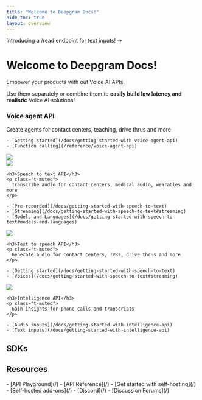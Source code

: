 ```yaml
---
title: "Welcome to Deepgram Docs!"
hide-toc: true
layout: overview
---
```


<style>
{`
  .fern-page-heading {
    display: none;
  }

  .col {
    display: flex;
    flex-direction: column;
    width: 40%;
  }
  
  .col .right {
    display: flex;
    flex-direction: column;
    align-items: flex-end;
    justify-content: flex-end;
  }
  
  .col h3 {
    margin-top: 12px !important;
  }
  
  .right img {
    width: 60% !important;
    float: right;
  }
  
  .right {
    display: flex;
    flex-direction: column;
    align-items: center;
    justify-content: center;
  }
  
  .banner .fern-card {
    width: 100%;
    text-align: left;
    padding: 24px;
  }
  
  .banner .fern-card ul {
    margin-top: 4px !important;
  }
  
  .fern-card {
    display: flex;
    flex-direction: row;
  }
  
  .fern-card p {
    margin-bottom: 12px !important;
  }
  
  .center {
    padding-left: 10px;
    padding-right: 10px;
    margin-top: 24px;
  }
  
  .fern-card img {
    width: 100%;
  }
  
  h3 {
    color: white !important;
    padding-bottom: 8px !important;
  }
  
  .badge {
    border: 1px solid #232329;
    padding: 8px;
    border-radius: 50px;
    margin-bottom: 2rem;
  }
  
  .white .fern-card ul {
    margin-top: .75rem !important;
    position: relative;
    left: -2.5rem !important;
  }
  
  .white .fern-card .overflow-hidden {
    overflow: visible !important;
  }
  
  h2 {
    margin-top: 80px !important;
  }
  
  @media (max-width: 768px) {
    .fern-card {
      flex-direction: column !important;
    }
    
    .col {
      width: 100% !important;
    }
    
    .col.right {
      margin-top: 24px;
      order: -1;
    }
    
    .right img {
      width: 100% !important;
    }
  }
`}
</style>

<div class="banner">
<div class="badge">Introducing a /read endpoint for text inputs! →</div>
<h1>Welcome to Deepgram Docs!</h1>
Empower your products with out Voice AI APIs.

Use them separately or combine them to **easily build low latency and realistic** Voice AI solutions!

<div class="fern-card p-6 center">
  <div class="col">
    <h3>Voice agent API</h3>
    <p class="t-muted">
      Create agents for contact centers, teaching, drive thrus and more
    </p>
    
    - [Getting started](/docs/getting-started-with-voice-agent-api)
    - [Function calling](/reference/voice-agent-api)
  </div>
  
  <div class="col right">
    <img src="../assets/images/purple.svg" />
  </div>
</div>
</div>

<CardGroup cols={3}>
  <Card>
    <img src="../assets/images/blue.svg" />
  
    <h3>Speech to text API</h3>
    <p class="t-muted">
      Transcribe audio for contact centers, medical audio, wearables and more
    </p>
    
    - [Pre-recorded](/docs/getting-started-with-speech-to-text)
    - [Streaming](/docs/getting-started-with-speech-to-text#streaming)
    - [Models and Languages](/docs/getting-started-with-speech-to-text#models-and-languages)
  </Card>
  <Card>
    <img src="../assets/images/pink.svg" />
  
    <h3>Text to speech API</h3>
    <p class="t-muted">
      Generate audio for contact centers, IVRs, drive thrus and more
    </p>
    
    - [Getting started](/docs/getting-started-with-speech-to-text)
    - [Voices](/docs/getting-started-with-speech-to-text#streaming)
  </Card>
  <Card>
    <img src="../assets/images/yellow.svg" />
  
    <h3>Intelligence API</h3>
    <p class="t-muted">
      Gain insights for phone calls and transcripts
    </p>
    
    - [Audio inputs](/docs/getting-started-with-intelligence-api)
    - [Text inputs](/docs/getting-started-with-intelligence-api)
  </Card>
</CardGroup>

## SDKs
<CardGroup cols={4}>
<Card 
  title="Python"
  iconPosition="left"
  icon="brands python"
/>
<Card 
  title="JavaScript"
  iconPosition="left"
  icon="brands node"
/>
<Card 
  title=".Net"
  iconPosition="left"
  icon="brands microsoft"
/>
<Card 
  title="Go"
  iconPosition="left"
  icon="brands golang"
/>
</CardGroup>

## Resources
<div class="white">
<CardGroup cols={3}>
<Card 
  title="Explore"
  icon="rocket"
  iconPosition="left"
>
- [API Playground](/)
- [API Reference](/)
</Card>
<Card 
  title="Self Host"
  icon="tools"
  iconPosition="left"
>
- [Get started with self-hosting](/)
- [Self-hosted add-ons](/)
</Card>
<Card 
  title="Community"
  icon="users"
  iconPosition="left"
>
- [Discord](/)
- [Discussion Forums](/)
</Card>
</CardGroup>
</div>


